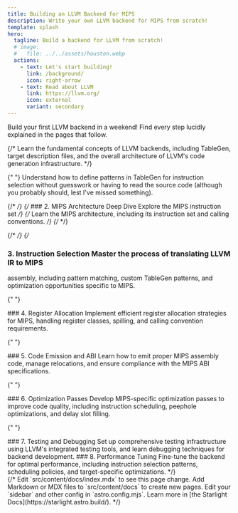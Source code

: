 ```yaml
---
title: Building an LLVM Backend for MIPS
description: Write your own LLVM backend for MIPS from scratch!
template: splash
hero:
  tagline: Build a backend for LLVM from scratch!
  # image:
  #   file: ../../assets/houston.webp
  actions:
    - text: Let's start building!
      link: /background/
      icon: right-arrow
    - text: Read about LLVM
      link: https://llvm.org/
      icon: external
      variant: secondary
---
```



<div className="page-gradient"></div>
<div className="content-wrapper">
<CardGrid stagger>
  <BlurCard title="Build your first backend" icon="pencil">
    Build your first LLVM backend in a weekend! Find every step lucidly explained in the pages that follow.
  </BlurCard>

  {/* <BlurCard title="LLVM Basics" icon="seti:code-climate">
    Learn the fundamental concepts of LLVM backends, including TableGen, target description files, and the overall architecture of LLVM's code generation infrastructure.
  </BlurCard> */}

{" "}
  <BlurCard title="TableGen patterns" icon="seti:prisma">
    Understand how to define patterns in TableGen for instruction selection without guesswork or
    having to read the source code (although you probably should, lest I've missed something).
  </BlurCard>

{/* <BlurCard title="MIPS Architecture" icon="seti:asm"> */}
  {/* ### 2. MIPS Architecture Deep Dive Explore the MIPS instruction set */}
  {/* Learn the MIPS architecture, including its instruction set and calling conventions. */}
{/* </BlurCard> */}

{/* <BlurCard title=""> */}
{/* <Card>
  ### 3. Instruction Selection Master the process of translating LLVM IR to MIPS
  assembly, including pattern matching, custom TableGen patterns, and
  optimization opportunities specific to MIPS.
</Card>

{" "}

<Card>
  ### 4. Register Allocation Implement efficient register allocation strategies
  for MIPS, handling register classes, spilling, and calling convention
  requirements.
</Card>

{" "}

<Card>
  ### 5. Code Emission and ABI Learn how to emit proper MIPS assembly code,
  manage relocations, and ensure compliance with the MIPS ABI specifications.
</Card>

{" "}

<Card>
  ### 6. Optimization Passes Develop MIPS-specific optimization passes to
  improve code quality, including instruction scheduling, peephole
  optimizations, and delay slot filling.
</Card>

{" "}

<Card className="custom-card">
  ### 7. Testing and Debugging Set up comprehensive testing infrastructure using
  LLVM's integrated testing tools, and learn debugging techniques for backend
  development.
</Card>

  <Card >
    ### 8. Performance Tuning
    Fine-tune the backend for optimal performance, including instruction selection patterns, scheduling policies, and target-specific optimizations.
  </Card> */}
</CardGrid>
</div>
{/* 
<CardGrid stagger>
  <Card title="Update content" icon="pencil">
    Edit `src/content/docs/index.mdx` to see this page change.
  </Card>
  <Card title="Add new content" icon="add-document">
    Add Markdown or MDX files to `src/content/docs` to create new pages.
  </Card>
  <Card title="Configure your site" icon="setting">
    Edit your `sidebar` and other config in `astro.config.mjs`.
  </Card>
  <Card title="Read the docs" icon="open-book">
    Learn more in [the Starlight Docs](https://starlight.astro.build/).
  </Card>
</CardGrid> */}
